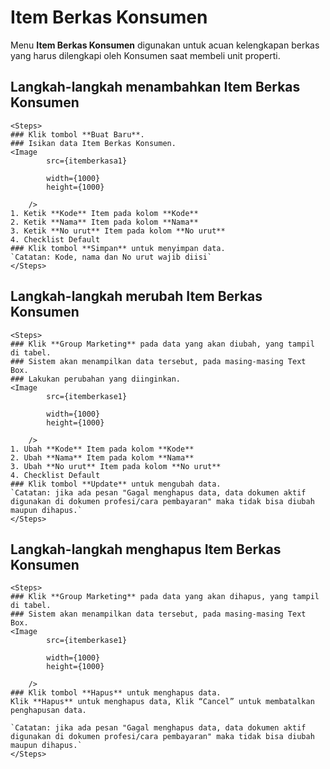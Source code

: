 


# Item Berkas Konsumen

Menu **Item Berkas Konsumen** digunakan untuk acuan kelengkapan
berkas yang harus dilengkapi oleh Konsumen saat membeli unit properti.

## Langkah-langkah menambahkan Item Berkas Konsumen

    <Steps>
    ### Klik tombol **Buat Baru**.
    ### Isikan data Item Berkas Konsumen.
    <Image
            src={itemberkasa1}
            
            width={1000}
            height={1000}
                
        />
    1. Ketik **Kode** Item pada kolom **Kode**
    2. Ketik **Nama** Item pada kolom **Nama**
    3. Ketik **No urut** Item pada kolom **No urut**
    4. Checklist Default
    ### Klik tombol **Simpan** untuk menyimpan data.
    `Catatan: Kode, nama dan No urut wajib diisi`
    </Steps>

## Langkah-langkah merubah Item Berkas Konsumen

    <Steps>
    ### Klik **Group Marketing** pada data yang akan diubah, yang tampil di tabel.
    ### Sistem akan menampilkan data tersebut, pada masing-masing Text Box.
    ### Lakukan perubahan yang diinginkan.
    <Image
            src={itemberkase1}
            
            width={1000}
            height={1000}
                
        />
    1. Ubah **Kode** Item pada kolom **Kode**
    2. Ubah **Nama** Item pada kolom **Nama**
    3. Ubah **No urut** Item pada kolom **No urut**
    4. Checklist Default
    ### Klik tombol **Update** untuk mengubah data.
    `Catatan: jika ada pesan "Gagal menghapus data, data dokumen aktif digunakan di dokumen profesi/cara pembayaran" maka tidak bisa diubah maupun dihapus.`
    </Steps>

## Langkah-langkah menghapus Item Berkas Konsumen

    <Steps>
    ### Klik **Group Marketing** pada data yang akan dihapus, yang tampil di tabel.
    ### Sistem akan menampilkan data tersebut, pada masing-masing Text Box.
    <Image
            src={itemberkase1}
            
            width={1000}
            height={1000}
                
        />
    ### Klik tombol **Hapus** untuk menghapus data.
    Klik **Hapus** untuk menghapus data, Klik “Cancel” untuk membatalkan
    penghapusan data.

    `Catatan: jika ada pesan "Gagal menghapus data, data dokumen aktif digunakan di dokumen profesi/cara pembayaran" maka tidak bisa diubah maupun dihapus.`
    </Steps>
